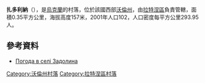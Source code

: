 {{coord|51|35|28|N|24|32|41|E|scale:30000|display=title}}

'''扎多利納'''（{{lang-uk|Задолина}}），是[[烏克蘭|烏克蘭]]的村落，位於該國西部[[沃倫州|沃倫州]]，由[[拉特涅區|拉特涅區]]負責管轄，面積0.35平方公里，海拔高度157米，2001年人口102，人口密度每平方公里293.95人。

==參考資料==
* [http://weather.in.ua/ua/volynskaja/8219 Погода в селі Задолина] {{Wayback|url=http://weather.in.ua/ua/volynskaja/8219 |date=20160305095756 }}

[[Category:沃倫州村落|Category:沃倫州村落]]
[[Category:拉特涅區村落|Category:拉特涅區村落]]


{{Volyn-geo-stub}}